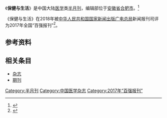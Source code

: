 {{Infobox magazine
| title = 保健与生活 
| image_file = 
| image_size = 
| image_caption =
| editor = 
| editor_title =  
| staff_writer =  
| founder =  
| frequency = 半月刊
| circulation = 
| category = 医学
| company = [[安徽出版集团|安徽出版集团]]有限责任公司（主管单位）
| 出版者= [[安徽科学技术出版社|安徽科学技术出版社]]（主办单位）
| firstdate = 
| 创刊地区= [[中国大陆|中国大陆]]
| 总部所在地   =[[安徽省|安徽省]][[合肥市|合肥市]]
| language = [[中文|中文]]
| website = 
| issn = 1005-5371
| CN   = CN34-1122/R
}}
《'''保健与生活'''》是中国大陆[[医学|医学]]类[[杂志#出版|半月刊]]，编辑部位于[[安徽省|安徽省]][[合肥市|合肥市]]。<ref name="维普1">{{Cite web|title=保健与生活 - 维普中文期刊|url=http://www.cqvip.com/qikan/Detail.aspx?gch=80484X|accessdate=2021-02-02|author=|date=|format=|publisher=[[维普|维普]]|language=}}</ref>

《保健与生活》在2018年被[[中华人民共和国国家新闻出版广电总局|中华人民共和国国家新闻出版广电总局]]新闻报刊司评为2017年全国“百强报刊”<ref>{{Cite web|title=2017年全国“百强报刊”推荐名单开始公示|url=http://www.ce.cn/culture/gd/201801/16/t20180116_27756145.shtml|accessdate=2021-02-10|author=赵新乐（中国新闻出版广电报）|date=2018-01-16|format=|work=www.ce.cn|publisher=[[中国经济网|中国经济网]]|language=|archive-date=2020-11-05|archive-url=https://web.archive.org/web/20201105014543/http://www.ce.cn/culture/gd/201801/16/t20180116_27756145.shtml|dead-url=no}}</ref>。
== 参考资料 ==
{{reflist|2}}

== 相关条目 ==

* [[杂志|杂志]]
* [[期刊|期刊]]

{{pub-stub}}
{{全国百强报刊|2017}}

[[Category:半月刊|Category:半月刊]]
[[Category:中国医学杂志|Category:中国医学杂志]]
[[Category:2017年“百强报刊”|Category:2017年“百强报刊”]]